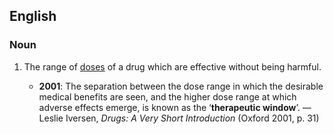 ==English==
{{wikipedia}}

===Noun===
{{en-noun|head=[[therapeutic]] [[window]]}}

# {{label|en|pharmacology}} The range of [[doses]] of a drug which are effective without being harmful.
#* '''2001''': The separation between the dose range in which the desirable medical benefits are seen, and the higher dose range at which adverse effects emerge, is known as the ‘'''therapeutic window'''’. — Leslie Iversen, ''Drugs: A Very Short Introduction'' (Oxford 2001, p. 31)